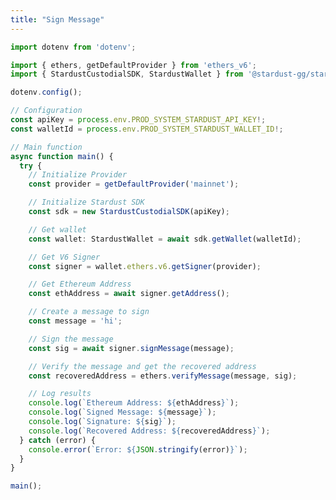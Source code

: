 ```yaml
---
title: "Sign Message"
---
```


```typescript ts
import dotenv from 'dotenv';

import { ethers, getDefaultProvider } from 'ethers_v6';
import { StardustCustodialSDK, StardustWallet } from '@stardust-gg/stardust-custodial-sdk';

dotenv.config();

// Configuration
const apiKey = process.env.PROD_SYSTEM_STARDUST_API_KEY!;
const walletId = process.env.PROD_SYSTEM_STARDUST_WALLET_ID!;

// Main function
async function main() {
  try {
    // Initialize Provider
    const provider = getDefaultProvider('mainnet');

    // Initialize Stardust SDK
    const sdk = new StardustCustodialSDK(apiKey);

    // Get wallet
    const wallet: StardustWallet = await sdk.getWallet(walletId);

    // Get V6 Signer
    const signer = wallet.ethers.v6.getSigner(provider);

    // Get Ethereum Address
    const ethAddress = await signer.getAddress();

    // Create a message to sign
    const message = 'hi';

    // Sign the message
    const sig = await signer.signMessage(message);

    // Verify the message and get the recovered address
    const recoveredAddress = ethers.verifyMessage(message, sig);

    // Log results
    console.log(`Ethereum Address: ${ethAddress}`);
    console.log(`Signed Message: ${message}`);
    console.log(`Signature: ${sig}`);
    console.log(`Recovered Address: ${recoveredAddress}`);
  } catch (error) {
    console.error(`Error: ${JSON.stringify(error)}`);
  }
}

main();
```